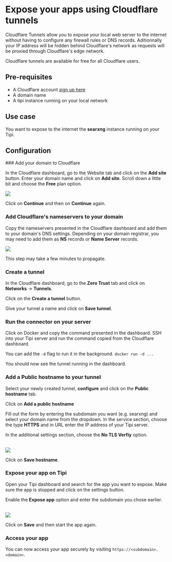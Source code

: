 
# Expose your apps using Cloudflare tunnels

Cloudflare Tunnels allow you to expose your local web server to the internet without having to configure any firewall rules or DNS records.
Aditionnally your IP address will be hidden behind Cloudflare's network as requests will be proxied through Cloudflare's edge network.

Cloudflare tunnels are available for free for all Cloudflare users.

## Pre-requisites

- A Cloudflare account [sign up here](https://dash.cloudflare.com/sign-up)
- A domain name
- A tipi instance running on your local network

## Use case

You want to expose to the internet the **searxng** instance running on your Tipi.

## Configuration

<Steps>
### Add your domain to Cloudflare

In the Cloudflare dashboard, go to the Website tab and click on the **Add site** button.
Enter your domain name and click on **Add site**.
Scroll down a little bit and choose the **Free** plan option.

<Image src="/images/cloudflare-tunnels/free-plan.png" width={879} height={187} />

Click on **Continue** and then on **Continue** again.

### Add Cloudflare's nameservers to your domain

Copy the nameservers presented in the Cloudflare dashboard and add them to your domain's DNS settings.
Depending on your domain registrar, you may need to add them as **NS** records or **Name Server** records.

<Image src="/images/cloudflare-tunnels/nameservers.png" width={527} height={129} />

This step may take a few minutes to propagate.

### Create a tunnel

In the Cloudflare dashboard, go to the **Zero Trust** tab and click on **Networks** -> **Tunnels**.

Click on the **Create a tunnel** button.

Give your tunnel a name and click on **Save tunnel**.

### Run the connector on your server

Click on Docker and copy the command presented in the dashboard.
SSH into your Tipi server and run the command copied from the Cloudflare dashboard.

<Callout>You can add the `-d` flag to run it in the background. `docker run -d ...`</Callout>

You should now see the tunnel running in the dashboard.

### Add a Public hostname to your tunnel

Select your newly created tunnel, **configure** and click on the **Public hostname** tab.

Click on **Add a public hostname**

Fill out the form by entering the subdomain you want (e.g. searxng) and select your domain name from the dropdown.
In the service section, choose the type **HTTPS** and in URL enter the IP address of your Tipi server.

In the additional settings section, choose the **No TLS Verfiy** option.

<br />

<Image src="/images/cloudflare-tunnels/hostname-config.png" width={1303} height={828} />

Click on **Save hostname**.

### Expose your app on Tipi

Open your Tipi dashboard and search for the app you want to expose.
Make sure the app is stopped and click on the settings button.

Enable the **Expose app** option and enter the subdomain you chose earlier.

<br />

<Image src="/images/cloudflare-tunnels/tipi-expose.png" width={730} height={289} />

Click on **Save** and then start the app again.

### Access your app

You can now access your app securely by visiting `https://<subdomain>.<domain>`.

</Steps>
